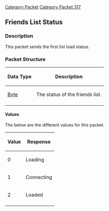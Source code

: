 [[Category Packet]]
[[Category Packet 317]]
{{packet|name=Friends list status|description=Sends the friends list load status|opcode=221|type=Fixed|length=1|revision=317}}
== Friends List Status ==

=== Description ===

This packet sends the first list load status.

=== Packet Structure ===
{|border=2
! Data Type
! Description
|-
| [[Data Types#Standard data types|Byte]]
| The status of the friends list.
|-
|}

==== Values ====
The below are the different values for this packet.
{| border=2
! Value
! Response
|-
| 0
| Loading
|-
| 1
| Connecting
|-
| 2
| Loaded
|-
|}